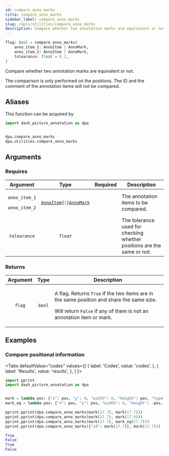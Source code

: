 ```yaml
---
id: compare_anno_marks
title: compare_anno_marks
sidebar_label: compare_anno_marks
slug: /apis/utilities/compare_anno_marks
description: Compare whether two annotation marks are equivalent or not.
---
```





<APITopBar type="func" source="utilities.compare_anno_marks" />

```python
flag: bool = compare_anno_marks(
    anno_item_1: AnnoItem | AnnoMark,
    anno_item_2: AnnoItem | AnnoMark,
    tolearance: float = 0.1,
)
```

Compare whether two annotation marks are equivalent or not.

The comparison is only performed on the positions. The ID and the comment of the
annotation items will not be compared.

## Aliases

This function can be acquired by

```python
import dash_picture_annotation as dpa


dpa.compare_anno_marks
dpa.utilities.compare_anno_marks
```

## Arguments

### Requires

|                 Argument                 |                                               Type                                                |             Required              | <center>Description</center>                                           |
| :--------------------------------------: | :-----------------------------------------------------------------------------------------------: | :-------------------------------: | ---------------------------------------------------------------------- |
| <p>`anno_item_1`</p><p>`anno_item_2`</p> | <code>[AnnoItem](../typehints/AnnoItem.mdx){` \| `}[AnnoMark](../typehints/AnnoMark.mdx)</code> | <InlineIcon icon={vsiCheckIcon}/> | The annotation items to be compared.                                   |
|               `tolearance`               |                                              `float`                                              |                                   | The tolerance used for checking whether positions are the same or not. |

### Returns

| Argument |  Type  | <center>Description</center>                                                                                                                                                 |
| :------: | :----: | :--------------------------------------------------------------------------------------------------------------------------------------------------------------------------- |
|  `flag`  | `bool` | <p>A flag. Returns `True` if the two items are in the same position and share the same size.</p><p>Will return `False` if any of them is not an annotation item or mark.</p> |

## Examples

### <IconObjType type="term"/> Compare positional information

<Tabs
  defaultValue="codes"
  values={[
    { label: 'Codes', value: 'codes', },
    { label: 'Results', value: 'results', },
  ]
}>

<TabItem value="codes">

```python title="compare_anno_item_position.py" showLineNumbers
import pprint
import dash_picture_annotation as dpa


mark = lambda pos: {"x": pos, "y": 0, "width": 0, "height": pos, "type": "RECT"}
mark_eq = lambda pos: {"x": pos, "y": pos, "width": 0, "height": -pos, "type": "RECT"}

pprint.pprint(dpa.compare_anno_marks(mark(17.7), mark(17.7)))
pprint.pprint(dpa.compare_anno_marks(mark(17.7), mark(17.8)))
pprint.pprint(dpa.compare_anno_marks(mark(17.7), mark_eq(17.7)))
pprint.pprint(dpa.compare_anno_marks({"id": mark(17.7)}, mark(17.7)))
```

</TabItem>

<TabItem value="results">

```python
True
False
True
False
```

</TabItem>

</Tabs>
